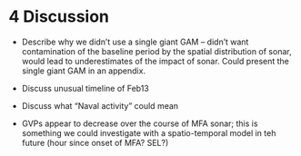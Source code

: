 
# 4 Discussion

- Describe why we didn't use a single giant GAM -- didn't want contamination of the baseline period by the spatial distribution of sonar, would lead to underestimates of the impact of sonar. Could present the single giant GAM in an appendix.

- Discuss unusual timeline of Feb13

- Discuss what "Naval activity" could mean

- GVPs appear to decrease over the course of MFA sonar; this is something we could investigate with a spatio-temporal model in teh future (hour since onset of MFA?  SEL?)